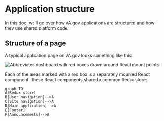 # Application structure

In this doc, we'll go over how VA.gov applications are structured and how they use shared platform code.


## Structure of a page

A typical application page on VA.gov looks something like this:

![Abbreviated dashboard with red boxes drawn around React mount points](../../../images/platform/react-mount-points.png)

Each of the areas marked with a red box is a separately mounted React component. These React components shared a common Redux store:

```mermaid
graph TD
A[Redux store]
B[User navigation]-->A
C[Site navigation]-->A
D[Main application]-->A
E[Footer]
F[Announcements]-->A
```

